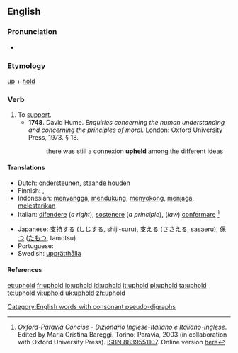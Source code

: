 ==English==

===Pronunciation===
* {{IPA|/ˌʌpˈhold/}}

===Etymology===
[[up]] + [[hold]]

===Verb===
{{en-verb|upholds|upholding|upheld|upheld}}

# To [[support]].
#* '''1748'''.  David Hume.  ''Enquiries concerning the human understanding and concerning the principles of moral.'' London: Oxford University Press, 1973.  § 18.
#*: there was still a connexion '''upheld''' among the different ideas

====Translations====
{{trans-top|to support}}
* Dutch: [[ondersteunen]], [[staande houden]]
* Finnish: {{t-|fi|ylläpitää}}, {{t-|fi|pitää yllä}}
* Indonesian: [[sangga|menyangga]], [[dukung|mendukung]], [[sokong|menyokong]], [[jaga|menjaga]], [[lestari|melestarikan]]
* Italian: [[difendere]] (''a right''), [[sostenere]] (''a principle''), (''law'') [[confermare]] <ref name=oxf-par>''Oxford-Paravia Concise - Dizionario Inglese-Italiano e Italiano-Inglese''. Edited by Maria Cristina Bareggi. Torino: Paravia, 2003 (in collaboration with Oxford University Press). [[w:Special:Booksources/8839551107|ISBN 8839551107]]. Online version [http://www.oxfordparavia.it/ here]</ref>
{{trans-mid}}
* Japanese: [[支持する]] ([[しじ]]する, shiji-suru), [[支える]] ([[ささえる]], sasaeru), [[保つ]] ([[たもつ]], tamotsu)
* Portuguese: {{t|pt|suportar}}
* Swedish: [[upprätthålla]]
{{trans-bottom}}

====References====
<references/>

[[Category:English words with consonant pseudo-digraphs]]

[[et:uphold]]
[[fr:uphold]]
[[io:uphold]]
[[id:uphold]]
[[it:uphold]]
[[pl:uphold]]
[[ta:uphold]]
[[te:uphold]]
[[vi:uphold]]
[[uk:uphold]]
[[zh:uphold]]